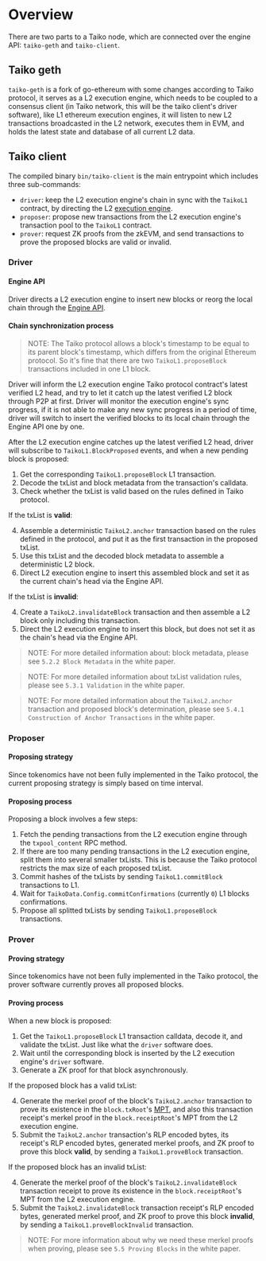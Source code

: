 # Overview
There are two parts to a Taiko node, which are connected over the engine API: `taiko-geth` and `taiko-client`.

## Taiko geth

`taiko-geth` is a fork of go-ethereum with some changes according to Taiko protocol, it serves as a L2 execution engine, which needs to be coupled to a consensus client (in Taiko network, this will be the taiko client's driver software), like L1 ethereum execution engines, it will listen to new L2 transactions broadcasted in the L2 network, executes them in EVM, and holds the latest state and database of all current L2 data.

## Taiko client

The compiled binary `bin/taiko-client` is the main entrypoint which includes three sub-commands:

- `driver`: keep the L2 execution engine's chain in sync with the `TaikoL1` contract, by directing the L2 [execution engine](https://ethereum.org/en/glossary/#execution-client).
- `proposer`: propose new transactions from the L2 execution engine's transaction pool to the `TaikoL1` contract.
- `prover`: request ZK proofs from the zkEVM, and send transactions to prove the proposed blocks are valid or invalid.

### Driver

#### Engine API

Driver directs a L2 execution engine to insert new blocks or reorg the local chain through the [Engine API](https://github.com/ethereum/execution-apis/blob/main/src/engine/specification.md).

#### Chain synchronization process

> NOTE: The Taiko protocol allows a block's timestamp to be equal to its parent block's timestamp, which differs from the original Ethereum protocol. So it's fine that there are two `TaikoL1.proposeBlock` transactions included in one L1 block.

Driver will inform the L2 execution engine Taiko protocol contract's latest verified L2 head, and try to let it catch up the latest verified L2 block through P2P at first. Driver will monitor the execution engine's sync progress, if it is not able to make any new sync progress in a period of time, driver will switch to insert the verified blocks to its local chain through the Engine API one by one.

After the L2 execution engine catches up the latest verified L2 head, driver will subscribe to `TaikoL1.BlockProposed` events, and when a new pending block is proposed:

1. Get the corresponding `TaikoL1.proposeBlock` L1 transaction.
2. Decode the txList and block metadata from the transaction's calldata.
3. Check whether the txList is valid based on the rules defined in Taiko protocol.

If the txList is **valid**:

4. Assemble a deterministic `TaikoL2.anchor` transaction based on the rules defined in the protocol, and put it as the first transaction in the proposed txList.
5. Use this txList and the decoded block metadata to assemble a deterministic L2 block.
6. Direct L2 execution engine to insert this assembled block and set it as the current chain's head via the Engine API.

If the txList is **invalid**:

4. Create a `TaikoL2.invalidateBlock` transaction and then assemble a L2 block only including this transaction.
5. Direct the L2 execution engine to insert this block, but does not set it as the chain's head via the Engine API.

> NOTE: For more detailed information about: block metadata, please see `5.2.2 Block Metadata` in the white paper.

> NOTE: For more detailed information about txList validation rules, please see `5.3.1 Validation` in the white paper.

> NOTE: For more detailed information about the `TaikoL2.anchor` transaction and proposed block's determination, please see `5.4.1 Construction of Anchor Transactions` in the white paper.

### Proposer

#### Proposing strategy

Since tokenomics have not been fully implemented in the Taiko protocol, the current proposing strategy is simply based on time interval.

#### Proposing process

Proposing a block involves a few steps:

1. Fetch the pending transactions from the L2 execution engine through the `txpool_content` RPC method.
2. If there are too many pending transactions in the L2 execution engine, split them into several smaller txLists. This is because the Taiko protocol restricts the max size of each proposed txList.
3. Commit hashes of the txLists by sending `TaikoL1.commitBlock` transactions to L1.
4. Wait for `TaikoData.Config.commitConfirmations` (currently `0`) L1 blocks confirmations.
5. Propose all splitted txLists by sending `TaikoL1.proposeBlock` transactions.

### Prover

#### Proving strategy

Since tokenomics have not been fully implemented in the Taiko protocol, the prover software currently proves all proposed blocks.

#### Proving process

When a new block is proposed:

1. Get the `TaikoL1.proposeBlock` L1 transaction calldata, decode it, and validate the txList. Just like what the `driver` software does.
2. Wait until the corresponding block is inserted by the L2 execution engine's `driver` software.
3. Generate a ZK proof for that block asynchronously.

If the proposed block has a valid txList:

4. Generate the merkel proof of the block's `TaikoL2.anchor` transaction to prove its existence in the `block.txRoot`'s [MPT](https://ethereum.org/en/developers/docs/data-structures-and-encoding/patricia-merkle-trie/), and also this transaction receipt's merkel proof in the `block.receiptRoot`'s MPT from the L2 execution engine.
5. Submit the `TaikoL2.anchor` transaction's RLP encoded bytes, its receipt's RLP encoded bytes, generated merkel proofs, and ZK proof to prove this block **valid**, by sending a `TaikoL1.proveBlock` transaction.

If the proposed block has an invalid txList:

4. Generate the merkel proof of the block's `TaikoL2.invalidateBlock` transaction receipt to prove its existence in the `block.receiptRoot`'s MPT from the L2 execution engine.
5. Submit the `TaikoL2.invalidateBlock` transaction receipt's RLP encoded bytes, generated merkel proof, and ZK proof to prove this block **invalid**, by sending a `TaikoL1.proveBlockInvalid` transaction.

> NOTE: For more information about why we need these merkel proofs when proving, please see `5.5 Proving Blocks` in the white paper.
